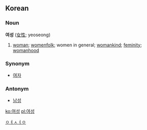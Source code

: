 ==Korean==
===Noun===
'''여성''' ([[女性]]; yeoseong)
#[[woman]]; [[womenfolk]]; women in general; [[womankind]]; [[feminity]]; [[womanhood]]

===Synonym===
*[[여자]]

===Antonym===
*[[남성]]

[[Category:Korean nouns|ㅇㅕㅅㅓㅇ]]
[[ko:여성]]
[[pl:여성]]